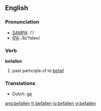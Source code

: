 ==English==

===Pronunciation===
*[[w:SAMPA|SAMPA]]: /'/
*[[w:IPA|IPA]]: /bɪ'fɑlən/

===Verb===
'''befallen'''

# past participle of to [[befall]]

===Translations===
*Dutch: [[ge]]

[[ang:befallen]]
[[fr:befallen]]
[[io:befallen]]
[[vi:befallen]]